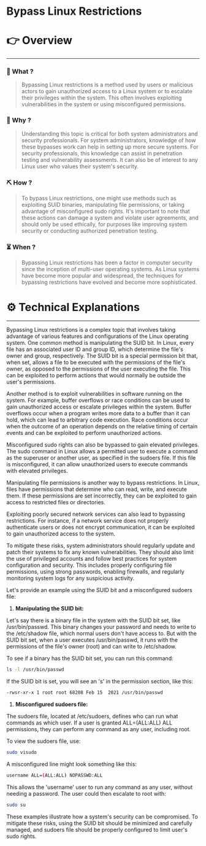 # Bypass Linux Restrictions


# 👉 Overview

---

### 👀 What ?

> Bypassing Linux restrictions is a method used by users or malicious actors to gain unauthorized access to a Linux system or to escalate their privileges within the system. This often involves exploiting vulnerabilities in the system or using misconfigured permissions.
> 

### 🧐 Why ?

> Understanding this topic is critical for both system administrators and security professionals. For system administrators, knowledge of how these bypasses work can help in setting up more secure systems. For security professionals, this knowledge can assist in penetration testing and vulnerability assessments. It can also be of interest to any Linux user who values their system's security.
> 

### ⛏️ How ?

> To bypass Linux restrictions, one might use methods such as exploiting SUID binaries, manipulating file permissions, or taking advantage of misconfigured sudo rights. It's important to note that these actions can damage a system and violate user agreements, and should only be used ethically, for purposes like improving system security or conducting authorized penetration testing.
> 

### ⏳ When ?

> Bypassing Linux restrictions has been a factor in computer security since the inception of multi-user operating systems. As Linux systems have become more popular and widespread, the techniques for bypassing restrictions have evolved and become more sophisticated.
> 

# ⚙️ Technical Explanations

---

Bypassing Linux restrictions is a complex topic that involves taking advantage of various features and configurations of the Linux operating system. One common method is manipulating the SUID bit. In Linux, every file has an associated user ID and group ID, which determine the file's owner and group, respectively. The SUID bit is a special permission bit that, when set, allows a file to be executed with the permissions of the file's owner, as opposed to the permissions of the user executing the file. This can be exploited to perform actions that would normally be outside the user's permissions.

Another method is to exploit vulnerabilities in software running on the system. For example, buffer overflows or race conditions can be used to gain unauthorized access or escalate privileges within the system. Buffer overflows occur when a program writes more data to a buffer than it can hold, which can lead to arbitrary code execution. Race conditions occur when the outcome of an operation depends on the relative timing of certain events and can be exploited to perform unauthorized actions.

Misconfigured sudo rights can also be bypassed to gain elevated privileges. The sudo command in Linux allows a permitted user to execute a command as the superuser or another user, as specified in the sudoers file. If this file is misconfigured, it can allow unauthorized users to execute commands with elevated privileges.

Manipulating file permissions is another way to bypass restrictions. In Linux, files have permissions that determine who can read, write, and execute them. If these permissions are set incorrectly, they can be exploited to gain access to restricted files or directories.

Exploiting poorly secured network services can also lead to bypassing restrictions. For instance, if a network service does not properly authenticate users or does not encrypt communication, it can be exploited to gain unauthorized access to the system.

To mitigate these risks, system administrators should regularly update and patch their systems to fix any known vulnerabilities. They should also limit the use of privileged accounts and follow best practices for system configuration and security. This includes properly configuring file permissions, using strong passwords, enabling firewalls, and regularly monitoring system logs for any suspicious activity.

Let's provide an example using the SUID bit and a misconfigured sudoers file:

1. **Manipulating the SUID bit:**

Let's say there is a binary file in the system with the SUID bit set, like /usr/bin/passwd. This binary changes your password and needs to write to the /etc/shadow file, which normal users don't have access to. But with the SUID bit set, when a user executes /usr/bin/passwd, it runs with the permissions of the file's owner (root) and can write to /etc/shadow.

To see if a binary has the SUID bit set, you can run this command:

```bash
ls -l /usr/bin/passwd

```

If the SUID bit is set, you will see an 's' in the permission section, like this:

```bash
-rwsr-xr-x 1 root root 68208 Feb 15  2021 /usr/bin/passwd

```

1. **Misconfigured sudoers file:**

The sudoers file, located at /etc/sudoers, defines who can run what commands as which user. If a user is granted ALL=(ALL:ALL) ALL permissions, they can perform any command as any user, including root.

To view the sudoers file, use:

```bash
sudo visudo

```

A misconfigured line might look something like this:

```bash
username ALL=(ALL:ALL) NOPASSWD:ALL

```

This allows the 'username' user to run any command as any user, without needing a password. The user could then escalate to root with:

```bash
sudo su

```

These examples illustrate how a system's security can be compromised. To mitigate these risks, using the SUID bit should be minimized and carefully managed, and sudoers file should be properly configured to limit user's sudo rights.
